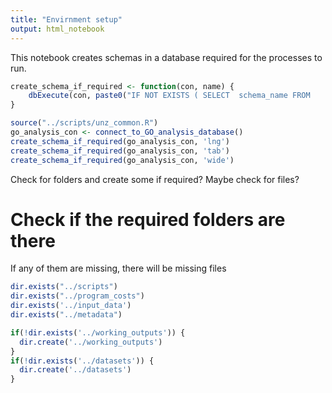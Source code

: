 ```yaml
---
title: "Envirnment setup"
output: html_notebook
---
```


This notebook creates schemas in a database required for the processes to run.

```r
create_schema_if_required <- function(con, name) {
    dbExecute(con, paste0("IF NOT EXISTS ( SELECT  schema_name FROM    information_schema.schemata WHERE   schema_name = '",name,"' ) BEGIN EXEC sp_executesql N'CREATE SCHEMA ",name,"'  END") )
}

source("../scripts/unz_common.R")
go_analysis_con <- connect_to_GO_analysis_database()
create_schema_if_required(go_analysis_con, 'lng')
create_schema_if_required(go_analysis_con, 'tab')
create_schema_if_required(go_analysis_con, 'wide')

```

Check for folders and create some if required? Maybe check for files?

# Check if the required folders are there

If any of them are missing, there will be missing files
```r
dir.exists("../scripts")
dir.exists("../program_costs")
dir.exists('../input_data')
dir.exists("../metadata")
```


```r
if(!dir.exists('../working_outputs')) {
  dir.create('../working_outputs')
}
if(!dir.exists('../datasets')) {
  dir.create('../datasets')
}
```



